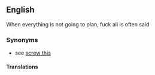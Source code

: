 ==English==
When everything is not going to plan, fuck all is often said
===Synonyms===
*see [[screw this]]
====Translations====
{{frtrad|que dalle}}